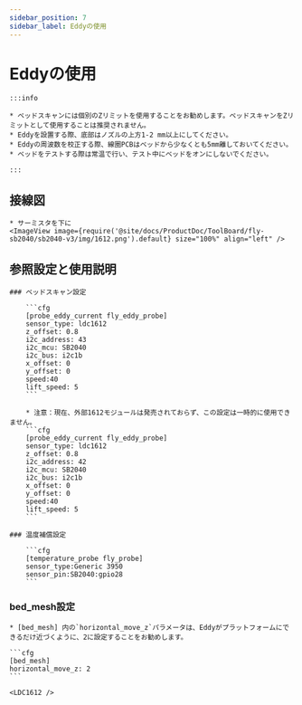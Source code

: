 ```yaml
---
sidebar_position: 7
sidebar_label: Eddyの使用
---
```



# Eddyの使用

    :::info

    * ベッドスキャンには個別のZリミットを使用することをお勧めします。ベッドスキャンをZリミットとして使用することは推奨されません。
    * Eddyを設置する際、底部はノズルの上方1-2 mm以上にしてください。
    * Eddyの周波数を校正する際、線圈PCBはベッドから少なくとも5mm離しておいてください。
    * ベッドをテストする際は常温で行い、テスト中にベッドをオンにしないでください。

    :::

## 接線図

    * サーミスタを下に
    <ImageView image={require('@site/docs/ProductDoc/ToolBoard/fly-sb2040/sb2040-v3/img/1612.png').default} size="100%" align="left" />


## 参照設定と使用説明

    ### ベッドスキャン設定

        ```cfg
        [probe_eddy_current fly_eddy_probe]
        sensor_type: ldc1612
        z_offset: 0.8
        i2c_address: 43
        i2c_mcu: SB2040
        i2c_bus: i2c1b
        x_offset: 0
        y_offset: 0
        speed:40
        lift_speed: 5
        ```

        * 注意：現在、外部1612モジュールは発売されておらず、この設定は一時的に使用できません。
        ```cfg
        [probe_eddy_current fly_eddy_probe]
        sensor_type: ldc1612
        z_offset: 0.8
        i2c_address: 42
        i2c_mcu: SB2040
        i2c_bus: i2c1b
        x_offset: 0
        y_offset: 0
        speed:40
        lift_speed: 5
        ```

    ### 温度補償設定

        ```cfg
        [temperature_probe fly_probe]
        sensor_type:Generic 3950
        sensor_pin:SB2040:gpio28
        ```

### bed_mesh設定

    * [bed_mesh] 内の`horizontal_move_z`パラメータは、Eddyがプラットフォームにできるだけ近づくように、2に設定することをお勧めします。

    ```cfg
    [bed_mesh]
    horizontal_move_z: 2
    ```

    <LDC1612 />